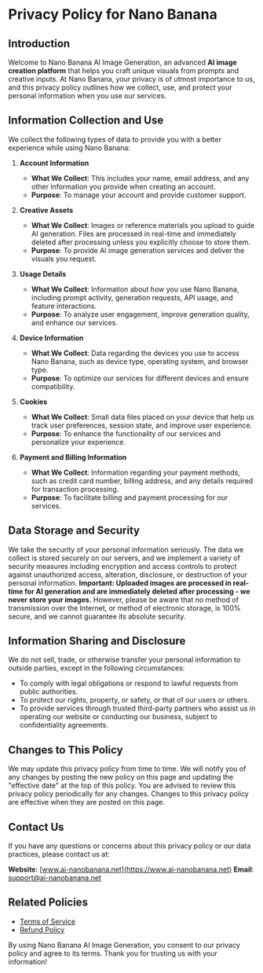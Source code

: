# Privacy Policy for Nano Banana

## Introduction

Welcome to Nano Banana AI Image Generation, an advanced **AI image creation platform** that helps you craft unique visuals from prompts and creative inputs. At Nano Banana, your privacy is of utmost importance to us, and this privacy policy outlines how we collect, use, and protect your personal information when you use our services.

## Information Collection and Use

We collect the following types of data to provide you with a better experience while using Nano Banana:

1. **Account Information**

   - **What We Collect**: This includes your name, email address, and any other information you provide when creating an account.
   - **Purpose**: To manage your account and provide customer support.

2. **Creative Assets**

   - **What We Collect**: Images or reference materials you upload to guide AI generation. Files are processed in real-time and immediately deleted after processing unless you explicitly choose to store them.
   - **Purpose**: To provide AI image generation services and deliver the visuals you request.

3. **Usage Details**

   - **What We Collect**: Information about how you use Nano Banana, including prompt activity, generation requests, API usage, and feature interactions.
   - **Purpose**: To analyze user engagement, improve generation quality, and enhance our services.

4. **Device Information**

   - **What We Collect**: Data regarding the devices you use to access Nano Banana, such as device type, operating system, and browser type.
   - **Purpose**: To optimize our services for different devices and ensure compatibility.

5. **Cookies**

   - **What We Collect**: Small data files placed on your device that help us track user preferences, session state, and improve user experience.
   - **Purpose**: To enhance the functionality of our services and personalize your experience.

6. **Payment and Billing Information**
   - **What We Collect**: Information regarding your payment methods, such as credit card number, billing address, and any details required for transaction processing.
   - **Purpose**: To facilitate billing and payment processing for our services.

## Data Storage and Security

We take the security of your personal information seriously. The data we collect is stored securely on our servers, and we implement a variety of security measures including encryption and access controls to protect against unauthorized access, alteration, disclosure, or destruction of your personal information. **Important: Uploaded images are processed in real-time for AI generation and are immediately deleted after processing - we never store your images.** However, please be aware that no method of transmission over the Internet, or method of electronic storage, is 100% secure, and we cannot guarantee its absolute security.

## Information Sharing and Disclosure

We do not sell, trade, or otherwise transfer your personal information to outside parties, except in the following circumstances:

- To comply with legal obligations or respond to lawful requests from public authorities.
- To protect our rights, property, or safety, or that of our users or others.
- To provide services through trusted third-party partners who assist us in operating our website or conducting our business, subject to confidentiality agreements.

## Changes to This Policy

We may update this privacy policy from time to time. We will notify you of any changes by posting the new policy on this page and updating the "effective date" at the top of this policy. You are advised to review this privacy policy periodically for any changes. Changes to this privacy policy are effective when they are posted on this page.

## Contact Us

If you have any questions or concerns about this privacy policy or our data practices, please contact us at:

**Website**: [www.ai-nanobanana.net](https://www.ai-nanobanana.net)
**Email**: [support@ai-nanobanana.net](mailto:support@ai-nanobanana.net)

## Related Policies

- [Terms of Service](/terms-of-service)
- [Refund Policy](/refund-policy)

By using Nano Banana AI Image Generation, you consent to our privacy policy and agree to its terms. Thank you for trusting us with your information!

